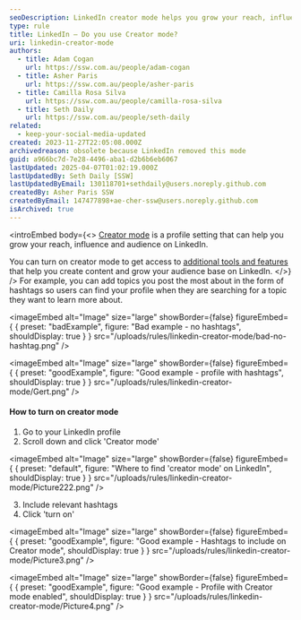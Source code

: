 ```yaml
---
seoDescription: LinkedIn creator mode helps you grow your reach, influence, and audience by providing additional tools and features to create engaging content.
type: rule
title: LinkedIn – Do you use Creator mode?
uri: linkedin-creator-mode
authors:
  - title: Adam Cogan
    url: https://ssw.com.au/people/adam-cogan
  - title: Asher Paris
    url: https://ssw.com.au/people/asher-paris
  - title: Camilla Rosa Silva
    url: https://ssw.com.au/people/camilla-rosa-silva
  - title: Seth Daily
    url: https://ssw.com.au/people/seth-daily
related:
  - keep-your-social-media-updated
created: 2023-11-27T22:05:08.000Z
archivedreason: obsolete because LinkedIn removed this mode
guid: a966bc7d-7e28-4496-aba1-d2b6b6eb6067
lastUpdated: 2025-04-07T01:02:19.000Z
lastUpdatedBy: Seth Daily [SSW]
lastUpdatedByEmail: 130118701+sethdaily@users.noreply.github.com
createdBy: Asher Paris SSW
createdByEmail: 147477898+ae-cher-ssw@users.noreply.github.com
isArchived: true
---
```


<introEmbed
  body={<>
[Creator mode](https://www.linkedin.com/help/linkedin/answer/a522537) is a profile setting that can help you grow your reach, influence and audience on LinkedIn.

You can turn on creator mode to get access to [additional tools and features](https://www.linkedin.com/help/linkedin/answer/a529748) that help you create content and grow your audience base on LinkedIn.
  </>}
/>
For example, you can add topics you post the most about in the form of hashtags so users can find your profile when they are searching for a topic they want to learn more about.

<imageEmbed
  alt="Image"
  size="large"
  showBorder={false}
  figureEmbed={ {
    preset: "badExample",
    figure: "Bad example - no hashtags",
    shouldDisplay: true
  } }
  src="/uploads/rules/linkedin-creator-mode/bad-no-hashtag.png"
/>


<imageEmbed
  alt="Image"
  size="large"
  showBorder={false}
  figureEmbed={ {
    preset: "goodExample",
    figure: "Good example - profile with hashtags",
    shouldDisplay: true
  } }
  src="/uploads/rules/linkedin-creator-mode/Gert.png"
/>


#### **How to turn on creator mode**

1. Go to your LinkedIn profile
2. Scroll down and click 'Creator mode'


<imageEmbed
  alt="Image"
  size="large"
  showBorder={false}
  figureEmbed={ {
    preset: "default",
    figure: "Where to find 'creator mode' on LinkedIn",
    shouldDisplay: true
  } }
  src="/uploads/rules/linkedin-creator-mode/Picture222.png"
/>


3. Include relevant hashtags
4. Click 'turn on'

<imageEmbed
  alt="Image"
  size="large"
  showBorder={false}
  figureEmbed={ {
    preset: "goodExample",
    figure: "Good example - Hashtags to include on Creator mode",
    shouldDisplay: true
  } }
  src="/uploads/rules/linkedin-creator-mode/Picture3.png"
/>


<imageEmbed
  alt="Image"
  size="large"
  showBorder={false}
  figureEmbed={ {
    preset: "goodExample",
    figure: "Good example - Profile with Creator mode enabled",
    shouldDisplay: true
  } }
  src="/uploads/rules/linkedin-creator-mode/Picture4.png"
/>
